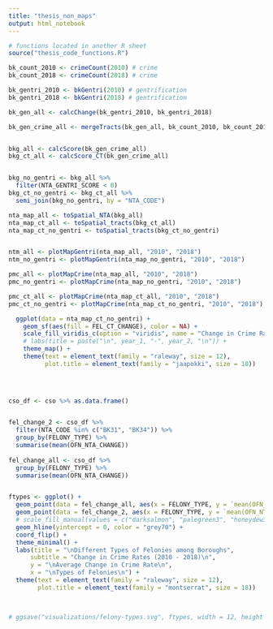 ```yaml
---
title: "thesis_non_maps"
output: html_notebook
---
```


```r

# functions located in another R sheet
source("thesis_code_functions.R")


```


```r

bk_count_2010 <- crimeCount(2010) # crime 
bk_count_2018 <- crimeCount(2018) # crime 

bk_gentri_2010 <- bkGentri(2010) # gentrification 
bk_gentri_2018 <- bkGentri(2018) # gentrification

bk_gen_all <- calcChange(bk_gentri_2010, bk_gentri_2018)

bk_gen_crime_all <- mergeTracts(bk_gen_all, bk_count_2010, bk_count_2018)


bkg_all <- calcScore(bk_gen_crime_all)
bkg_ct_all <- calcScore_CT(bk_gen_crime_all)


bkg_no_gentri <- bkg_all %>% 
  filter(NTA_GENTRI_SCORE < 0)
bkg_ct_no_gentri <- bkg_ct_all %>% 
  semi_join(bkg_no_gentri, by = "NTA_CODE")

nta_map_all <- toSpatial_NTA(bkg_all)
nta_map_ct_all <- toSpatial_tracts(bkg_ct_all)
nta_map_ct_no_gentri <- toSpatial_tracts(bkg_ct_no_gentri)


ntm_all <- plotMapGentri(nta_map_all, "2010", "2018")
ntm_no_gentri <- plotMapGentri(nta_map_no_gentri, "2010", "2018")

pmc_all <- plotMapCrime(nta_map_all, "2010", "2018")
pmc_no_gentri <- plotMapCrime(nta_map_no_gentri, "2010", "2018")

pmc_ct_all <- plotMapCrime(nta_map_ct_all, "2010", "2018")
pmc_ct_no_gentri <- plotMapCrime(nta_map_ct_no_gentri, "2010", "2018")

  ggplot(data = nta_map_ct_no_gentri) +
    geom_sf(aes(fill = FEL_CT_CHANGE), color = NA) +
    scale_fill_viridis_c(option = "viridis", name = "Change in Crime Rates", direction = -1) + 
    # labs(title = paste("\n", year_1, "-", year_2, "\n")) + 
    theme_map() + 
    theme(text = element_text(family = "raleway", size = 12), 
          plot.title = element_text(family = "jaapokki", size = 18))
  
  


cso_df <- cso %>% as.data.frame()


fel_change_2 <- cso_df %>% 
  filter(NTA_CODE %in% c("BK31", "BK34")) %>%
  group_by(FELONY_TYPE) %>%
  summarise(mean(OFN_NTA_CHANGE))
  
fel_change_all <- cso_df %>% 
  group_by(FELONY_TYPE) %>%
  summarise(mean(OFN_NTA_CHANGE))


ftypes <- ggplot() +
  geom_point(data = fel_change_all, aes(x = FELONY_TYPE, y = `mean(OFN_NTA_CHANGE)`, fill = "All Boroughs"), color = "black") + 
  geom_point(data = fel_change_2, aes(x = FELONY_TYPE, y = `mean(OFN_NTA_CHANGE)`, fill = "Bay Ride & Sunset Park"), color = "cyan4", alpha = 0.5) +
  # scale_fill_manual(values = c("darksalmon", "palegreen3", "honeydew3"), name = "Quadrant\nSignificance") +
  geom_hline(yintercept = 0, color = "grey70") + 
  coord_flip() +
  theme_minimal() +
  labs(title = "\nDifferent Types of Felonies among Boroughs",
      subtitle = "Change in Crime Rates (2010 - 2018)\n",
      y = "\nAverage Change in Crime Rate\n",
      x = "\nTypes of Felonies\n") +
  theme(text = element_text(family = "raleway", size = 12), 
        plot.title = element_text(family = "montserrat", size = 18))
  


# ggsave("visualizations/felony-types.svg", ftypes, width = 12, height = 5)


```

